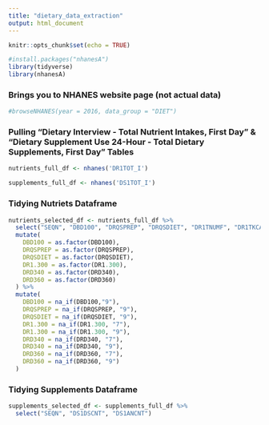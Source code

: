 ```yaml
---
title: "dietary_data_extraction"
output: html_document
---
```


```r
knitr::opts_chunk$set(echo = TRUE)

#install.packages("nhanesA")
library(tidyverse)
library(nhanesA)
```


### Brings you to NHANES website page (not actual data)

```r
#browseNHANES(year = 2016, data_group = "DIET")
```

### Pulling "Dietary Interview - Total Nutrient Intakes, First Day" & "Dietary Supplement Use 24-Hour - Total Dietary Supplements, First Day" Tables

```r
nutrients_full_df <- nhanes('DR1TOT_I')

supplements_full_df <- nhanes('DS1TOT_I')
```

### Tidying Nutriets Dataframe

```r
nutrients_selected_df <- nutrients_full_df %>% 
  select("SEQN", "DBD100", "DRQSPREP", "DRQSDIET", "DR1TNUMF", "DR1TKCAL", "DR1TPROT", "DR1TCARB", "DR1TSUGR", "DR1TFIBE", "DR1TTFAT", "DR1TCAFF", "DR1TALCO", "DR1.300", "DR1.320Z", "DR1.320Z", "DRD340", "DRD360") %>% 
  mutate(
    DBD100 = as.factor(DBD100),
    DRQSPREP = as.factor(DRQSPREP),
    DRQSDIET = as.factor(DRQSDIET),
    DR1.300 = as.factor(DR1.300),
    DRD340 = as.factor(DRD340),
    DRD360 = as.factor(DRD360)
  ) %>% 
  mutate(
    DBD100 = na_if(DBD100,"9"), 
    DRQSPREP = na_if(DRQSPREP, "9"),
    DRQSDIET = na_if(DRQSDIET, "9"), 
    DR1.300 = na_if(DR1.300, "7"),
    DR1.300 = na_if(DR1.300, "9"), 
    DRD340 = na_if(DRD340, "7"),
    DRD340 = na_if(DRD340, "9"),
    DRD360 = na_if(DRD360, "7"),
    DRD360 = na_if(DRD360, "9")
  )
```

### Tidying Supplements Dataframe

```r
supplements_selected_df <- supplements_full_df %>% 
  select("SEQN", "DS1DSCNT", "DS1ANCNT")
```

